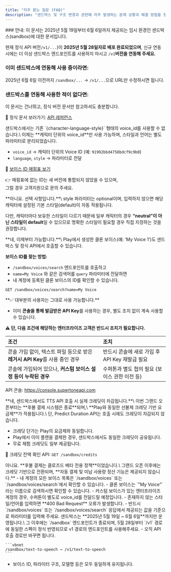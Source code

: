 ```yaml
---
title: "자주 묻는 질문 (FAQ)"
description: "샌드박스 및 구조 변경과 관련해 자주 발생하는 문제 상황과 해결 방법을 정리했습니다. 서비스 전환 과정에서 발생할 수 있는 문제나 궁금한 점이 있다면 먼저 이곳을 확인해 주세요."
---
```


<Warning>
  ### 안내: 이 문서는 2025년 5월 19일부터 6월 6일까지 제공되는 임시 환경인 샌드박스(sandbox)에 대한 문서입니다.

  현재 정식 API 버전`/v1/...`)이 **2025년 5월 28일자로 배포 완료되었으며**, 신규 연동 시에는 더 이상 샌드박스 엔드포인트를 사용하지 마시고 `/v1`**버전을 연동해 주세요.**

  ### 이미 샌드박스에 연동해 사용 중이라면:

  2025년 6월 6일 이전까지 `/sandbox/...` → `/v1/...`으로 URL만 수정하시면 됩니다.

  ### 샌드박스를 연동해 사용한 적이 없다면:

  이 문서는 건너뛰고, 정식 버전 문서만 참고하셔도 충분합니다.

  📄 정식 문서 보러가기: [API 레퍼런스](/ko/api-reference/introduction)
</Warning>

<Accordion title="기존에 사용하던 voice_id가 더 이상 동작하지 않아요.">
  샌드박스에서는 기존 `{character-language-style}` 형태의 voice_id를 사용할 수 없습니다.\
  이제는 **캐릭터 단위의 voice_id**만 사용 가능하며, 스타일과 언어는 별도 파라미터로 분리되었습니다.

  - `voice_id` → 캐릭터 단위의 Voice ID (예: `91992bbd4758bdcf9c9b0`)
  - `language`, `style` → 파라미터로 전달

  📄 [보이스 ID 매핑표 보기](https://docs.google.com/spreadsheets/d/1RPP9rxE8lWKrkhU91pdHUxOfYGEpqRSDaIybmVBFFZ0/edit?usp=sharing)

  👉 매핑표에 없는 ID는 새 버전에 통합되지 않았을 수 있으며,\
  그럴 경우 고객지원으로 문의 주세요.
</Accordion>

<Accordion title="style 파라미터는 꼭 입력해야 하나요?">
  **아니요. 선택 사항입니다.**\
  style 파라미터는 optional이며, 입력하지 않으면 해당 캐릭터에 설정된 기본 스타일(default)이 자동 적용됩니다.

  다만, 캐릭터마다 보유한 스타일이 다르기 때문에 일부 캐릭터의 경우 **“neutral”이 아닌 스타일이 default**일 수 있으므로 명확한 스타일이 필요할 경우 직접 지정하는 것을 권장합니다.
</Accordion>

<Accordion title="클론 보이스도 API에서 사용할 수 있나요?">
  **네, 이제부터 가능합니다.**\
  Play에서 생성한 클론 보이스(예: ‘My Voice 1’)도 샌드박스 및 정식 API에서 호출할 수 있습니다.

  **보이스 ID를 찾는 방법:**

  - `/sandbox/voices/search` 엔드포인트를 호출하고
  - `name=My Voice` 와 같은 검색어를 `query` 파라미터에 전달하면
  - 내 계정에 등록된 클론 보이스의 ID를 확인할 수 있습니다.

  ```http
  GET /sandbox/voices/search?name=My Voice
  ```
</Accordion>

<Accordion title="기존에 쓰던 API Key를 그대로 사용할 수 있나요?">
  **✅ 대부분의 사용자는 그대로 사용 가능합니다.**

  - 이미 **콘솔을 통해 발급받은 API Key**를 사용하는 경우, 별도 조치 없이 계속 사용할 수 있습니다.

  **⚠️ 단, 다음 조건에 해당하는 엔터프라이즈 고객은 반드시 조치가 필요합니다.**

  | 조건                                                | 조치                             |
  | :------------------------------------------------ | :----------------------------- |
  | 콘솔 가입 없이, 텍스트 파일 등으로 받은 **레거시 API Key**를 사용 중인 경우 | 반드시 콘솔에 새로 가입 후 API Key 재발급 필요 |
  | 콘솔에 가입되어 있으나, **커스텀 보이스 설정 등이 누락된 경우**            | 수퍼톤과 별도 협의 필요 (보이스 권한 이전 등)    |

  API 콘솔: https://console.supertoneapi.com
</Accordion>

<Accordion title="샌드박스에서 TTS API 호출 시 크레딧이 차감되나요?">
  **네, 샌드박스에서도 TTS API 호출 시 실제 크레딧이 차감됩니다.**\
  이번 그랜드 오픈부터는 **후불 결제 시스템은 종료**되며,\
  **Play와 동일한 선불제 크레딧 기반 요금제**가 적용됩니다.\
  단, Predict Duration API는 호출 시에도 크레딧이 차감되지 않습니다.

  - 크레딧 단가는 Play의 요금제와 동일합니다.
  - Play에서 이미 플랜을 결제한 경우, 샌드박스에서도 동일한 크레딧이 공유됩니다.
  - 무료 체험 크레딧도 일부 제공됩니다.

  📌 크레딧 잔액 확인 API: `GET /sandbox/credits`
</Accordion>

<Accordion title="예전처럼 후불 결제를 쓸 수는 없나요?">
  아니요. **후불 결제는 클로즈드 베타 전용 정책**이었습니다.\
  그랜드 오픈 이후에는 크레딧 기반으로 전환되며, **자동 결제 및 미납 사용량 정산 기능은 제공되지 않습니다.**
</Accordion>

<Accordion title="클론 보이스나 커스텀 보이스의 ID는 어떻게 알 수 있나요?">
  - 내 계정의 모든 보이스 목록은 `/sandbox/voices` 또는 `/sandbox/voices/search`에서 확인할 수 있습니다.
  - 클론 보이스는 `"My Voice"`라는 이름으로 검색하시면 확인할 수 있습니다.
  - 커스텀 보이스가 있는 엔터프라이즈 계정의 경우, 수퍼톤이 별도로 voice_id를 전달드릴 예정입니다.
</Accordion>

<Accordion title="style이나 language 파라미터를 잘못 입력하면 어떻게 되나요?">
  - 존재하지 않는 스타일/언어를 입력하면 **400 Bad Request** 오류가 발생합니다.
  - 반드시 `/sandbox/voices` 또는 `/sandbox/voices/search` 응답에서 제공되는 값을 기준으로 파라미터를 입력해 주세요.
</Accordion>

<Accordion title="샌드박스는 언제까지 사용할 수 있나요?">
  샌드박스는 **2025년 5월 19일 ~ 6월 6일**까지만 운영됩니다.\
  그 이후에는 `/sandbox` 엔드포인트가 종료되며, 5월 28일부터 `/v1` 경로에 동일한 스펙이 정식 반영되므로 v1 경로의 엔드포인트를 사용해주세요.
</Accordion>

<Accordion title="샌드박스 → v1으로 다시 되돌릴 때는 무엇을 바꿔야 하나요?">
  - 오직 API 호출 경로만 바꾸면 됩니다.

    ```vbnet
    /sandbox/text-to-speech → /v1/text-to-speech
    ```
  - 보이스 ID, 파라미터 구조, 모델명 등은 모두 동일하게 유지됩니다.
</Accordion>